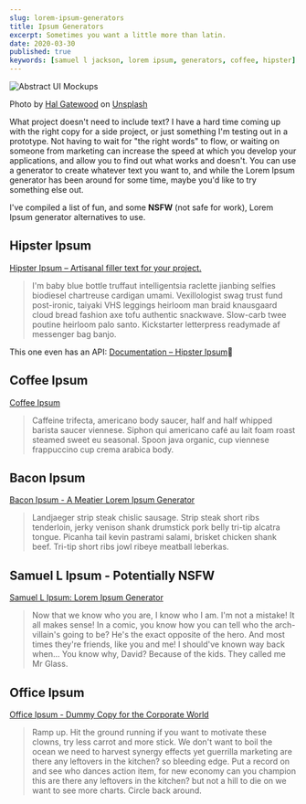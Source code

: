 ```yaml
---
slug: lorem-ipsum-generators
title: Ipsum Generators
excerpt: Sometimes you want a little more than latin.
date: 2020-03-30
published: true
keywords: [samuel l jackson, lorem ipsum, generators, coffee, hipster]
---
```


![Abstract UI Mockups](./images/abstract-ui-mockups.jpg)

Photo by
[Hal Gatewood](https://unsplash.com/@halgatewood?utm_source=unsplash&utm_medium=referral&utm_content=creditCopyText)
on
[Unsplash](https://unsplash.com/?utm_source=unsplash&utm_medium=referral&utm_content=creditCopyText)

What project doesn't need to include text? I have a hard time coming up with the
right copy for a side project, or just something I'm testing out in a prototype.
Not having to wait for "the right words" to flow, or waiting on someone from
marketing can increase the speed at which you develop your applications, and
allow you to find out what works and doesn't. You can use a generator to create
whatever text you want to, and while the Lorem Ipsum generator has been around
for some time, maybe you'd like to try something else out.

I've compiled a list of fun, and some **NSFW** (not safe for work), Lorem Ipsum
generator alternatives to use.

## Hipster Ipsum

[Hipster Ipsum – Artisanal filler text for your project.](https://hipsum.co/)

> I'm baby blue bottle truffaut intelligentsia raclette jianbing selfies
> biodiesel chartreuse cardigan umami. Vexillologist swag trust fund
> post-ironic, taiyaki VHS leggings heirloom man braid knausgaard cloud bread
> fashion axe tofu authentic snackwave. Slow-carb twee poutine heirloom palo
> santo. Kickstarter letterpress readymade af messenger bag banjo.

This one even has an API:
[Documentation – Hipster Ipsum](https://hipsum.co/the-api/)

## Coffee Ipsum

[Coffee Ipsum](http://coffeeipsum.com/)

> Caffeine trifecta, americano body saucer, half and half whipped barista saucer
> viennese. Siphon qui americano café au lait foam roast steamed sweet eu
> seasonal. Spoon java organic, cup viennese frappuccino cup crema arabica body.

## Bacon Ipsum

[Bacon Ipsum - A Meatier Lorem Ipsum Generator](https://baconipsum.com/)

> Landjaeger strip steak chislic sausage. Strip steak short ribs tenderloin,
> jerky venison shank drumstick pork belly tri-tip alcatra tongue. Picanha tail
> kevin pastrami salami, brisket chicken shank beef. Tri-tip short ribs jowl
> ribeye meatball leberkas.

## Samuel L Ipsum - Potentially NSFW

[Samuel L Ipsum: Lorem Ipsum Generator](https://slipsum.com/)

> Now that we know who you are, I know who I am. I'm not a mistake! It all makes
> sense! In a comic, you know how you can tell who the arch-villain's going to
> be? He's the exact opposite of the hero. And most times they're friends, like
> you and me! I should've known way back when... You know why, David? Because of
> the kids. They called me Mr Glass.

## Office Ipsum

[Office Ipsum - Dummy Copy for the Corporate World](http://officeipsum.com/)

> Ramp up. Hit the ground running if you want to motivate these clowns, try less
> carrot and more stick. We don't want to boil the ocean we need to harvest
> synergy effects yet guerrilla marketing are there any leftovers in the
> kitchen? so bleeding edge. Put a record on and see who dances action item, for
> new economy can you champion this are there any leftovers in the kitchen? but
> not a hill to die on we want to see more charts. Circle back around.
